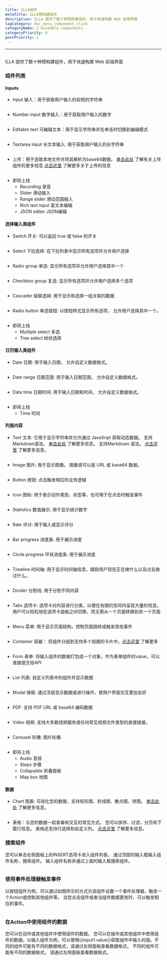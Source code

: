 ```yaml
---
title: ILLA组件
metaTitle: ILLA预构建组件
description: ILLA 提供了数十种预构建组件，用于快速构建 Web 前端界面
tagCategory: doc_menu_component_click
categoryName: 🧬 Assemble components
categoryPriority: 6
postPriority: 1
---
```


* * *

## <Heading hidden>ILLA组件</Heading>

ILLA 提供了数十种预构建组件，用于快速构建 Web 前端界面

### 组件列表

#### Inputs

-   Input 输入：用于获取用户输入的较短的字符串

<img
  src='https://cdn.illacloud.com/official-website/img/docs/assemble/illa_components.png'
  alt=""
/>

-   Number input 数字输入：用于获取用户输入的数字

<img
  src='https://cdn.illacloud.com/official-website/img/docs/assemble/illa_components(1).png'
  alt=""
/>

-   Editable text 可编辑文本：用于显示字符串并在单击时切换到编辑模式

<img
  src='https://cdn.illacloud.com/official-website/img/docs/assemble/illa_components(2).png'
  alt=""
/>

-   Textarea input 长文本输入: 用于获取用户输入的长字符串

<img
  src='https://cdn.illacloud.com/official-website/img/docs/assemble/illa_components(3).png'
  alt=""
/>

-   上传：用于选取本地文件并将其解析为base64数据。 [单击此处]([https://www.illacloud.com/en-US/docs/upload](https://www.illacloud.com/en-US/docs/upload)) 了解有关上传组件的更多信息 [点击这里](https://www.illacloud.com/en-US/docs/upload](https://www.illacloud.com/en-US/docs/upload)) 了解更多关于上传的信息

<img
  src='https://cdn.illacloud.com/official-website/img/docs/assemble/illa_components(4).png'
  alt=""
/>

-   即将上线
    -   Recording 录音
    -   Slider 滑动输入
    -   Range slider 滑动范围输入
    -   Rich text input 富文本编辑
    -   JSON editor JSON编辑

#### 选择输入类组件

-   Switch 开关: 可以返回 true 或 false 的开关

<img
  src='https://cdn.illacloud.com/official-website/img/docs/assemble/illa_components(5).png'
  alt=""
/>

-   Select 下拉选择: 在下拉列表中显示所有选项并允许用户选择

<img
  src='https://cdn.illacloud.com/official-website/img/docs/assemble/illa_components(6).png'
  alt=""
/>

-   Radio group 单选: 显示所有选项并允许用户选择其中一个

<img
  src='https://cdn.illacloud.com/official-website/img/docs/assemble/illa_components(7).png'
  alt=""
/>

-   Checkbox group 复选: 显示所有选项并允许用户选择多个选项

<img
  src='https://cdn.illacloud.com/official-website/img/docs/assemble/illa_components(8).png'
  alt=""
/>

-   Cascader 级联选择: 用于显示和选择一组关联的数据

<img
  src='https://cdn.illacloud.com/official-website/img/docs/assemble/illa_components(9).png'
  alt=""
/>

-   Radio button 单选按钮: 以按钮样式显示所有选项， 允许用户选择其中一个。

<img
  src='https://cdn.illacloud.com/official-website/img/docs/assemble/illa_components(10).png'
  alt=""
/>

-   即将上线
    -   Multiple select 多选
    -   Tree select 树状选择

#### 日历输入类组件

-   Date 日期: 用于输入日期， 允许自定义数据格式。

<img
  src='https://cdn.illacloud.com/official-website/img/docs/assemble/illa_components(11).png'
  alt=""
/>

-   Date range 日期范围: 用于输入日期范围， 允许自定义数据格式。

<img
  src='https://cdn.illacloud.com/official-website/img/docs/assemble/illa_components(12).png'
  alt=""
/>

-   Date time 日期时间: 用于输入日期和时间， 允许自定义数据格式。

<img
  src='https://cdn.illacloud.com/official-website/img/docs/assemble/illa_components(13).png'
  alt=""
/>

-   即将上线
    -   Time 时间

#### 列报内容

-   Text 文本: 它用于显示字符串并允许通过 JavaSript 获取动态数据。 支持Markdown语法。 [单击此处]([https://www.illacloud.com/en-US/docs/text](https://www.illacloud.com/en-US/docs/text)) 了解更多信息。 支持Markdown 语法。 [点击这里](https://www.illacloud.com/en-US/docs/text](https://www.illacloud.com/en-US/docs/text)) 了解更多信息。

<img
  src='https://cdn.illacloud.com/official-website/img/docs/assemble/illa_components(14).png'
  alt=""
/>

-   Image 图片: 用于显示图像。 图像源可以是 URL 或 base64 数据。

<img
  src='https://cdn.illacloud.com/official-website/img/docs/assemble/illa_components(15).png'
  alt=""
/>

-   Button 按钮: 点击触发相应的业务逻辑

<img
  src='https://cdn.illacloud.com/official-website/img/docs/assemble/illa_components(16).png'
  alt=""
/>

-   Icon 图标: 用于表示动作类型、状态等，也可用于在点击时触发事件

<img
  src='https://cdn.illacloud.com/official-website/img/docs/assemble/illa_components(17).png'
  alt=""
/>

-   Statistics 数值展示: 用于显示统计数字

<img
  src='https://cdn.illacloud.com/official-website/img/docs/assemble/illa_components(18).png'
  alt=""
/>

-   Rate 评分: 用于输入或显示评分

<img
  src='https://cdn.illacloud.com/official-website/img/docs/assemble/illa_components(19).png'
  alt=""
/>

-   Bar progress 进度条: 用于展示进度

<img
  src='https://cdn.illacloud.com/official-website/img/docs/assemble/illa_components(20).png'
  alt=""
/>

-   Circle progress 环状进度条: 用于展示进度

<img
  src='https://cdn.illacloud.com/official-website/img/docs/assemble/illa_components(21).png'
  alt=""
/>

-   Timeline 时间轴: 用于显示时间轴信息，跟踪用户现在正在做什么以及过去做过什么。

<img
  src='https://cdn.illacloud.com/official-website/img/docs/assemble/illa_components(22).png'
  alt=""
/>

-   Divider 分割线: 用于分割不同内容

<img
  src='https://cdn.illacloud.com/official-website/img/docs/assemble/illa_components(23).png'
  alt=""
/>

-   Tabs 选项卡: 选项卡对内容进行分类，以便在有限的空间内呈现大量的信息。  用户可以轻松地在选项卡面板之间切换，而无需从一个页面转换到另一个页面

<img
  src='https://cdn.illacloud.com/official-website/img/docs/assemble/illa_components(24).png'
  alt=""
/>

-   Menu 菜单: 用于显示页面结构，控制页面跳转或触发其他事件

<img
  src='https://cdn.illacloud.com/official-website/img/docs/assemble/illa_components(25).png'
  alt=""
/>

-   Container 容器： 将组件分组到支持多个视图的卡片中。[点击这里]([https://www.illacloud.com/en-US/docs/container](https://www.illacloud.com/en-US/docs/container)) 了解更多

<img
  src='https://cdn.illacloud.com/official-website/img/docs/assemble/illa_components(26).png'
  alt=""
/>

-   Form 表单: 将输入组件的数据打包成一个对象，作为表单组件的value，可以直接提交给API

<img
  src='https://cdn.illacloud.com/official-website/img/docs/assemble/illa_components(27).png'
  alt=""
/>

-   List 列表: 自定义列表中的组件并显示数据

<img
  src='https://cdn.illacloud.com/official-website/img/docs/assemble/illa_components(28).png'
  alt=""
/>

-   Modal 弹窗: 通过浮层显示数据或进行操作，使用户界面交互更加友好

<img
  src='https://cdn.illacloud.com/official-website/img/docs/assemble/illa_components(29).png'
  alt=""
/>

-   PDF: 支持 PDF URL 或 base64 编码数据

<img
  src='https://cdn.illacloud.com/official-website/img/docs/assemble/illa_components(30).png'
  alt=""
/>

-   Video 视频: 支持大多数视频服务或任何常见视频文件类型的直接链接。

<img
  src='https://cdn.illacloud.com/official-website/img/docs/assemble/illa_components(31).png'
  alt=""
/>

-   Carousel 轮播: 图片轮播.

<img
  src='https://cdn.illacloud.com/official-website/img/docs/assemble/illa_components(32).png'
  alt=""
/>

-   即将上线
    -   Audio 音频
    -   Steps 步骤
    -   Collapsible 折叠面板
    -   Map box 地图

#### 数据

-   Chart 图表: 可视化您的数据，支持柱形图、折线图、散点图、饼图。  [单击此处]([https://www.illacloud.com/en-US/docs/chart](https://www.illacloud.com/en-US/docs/chart)) 了解更多信息。

<img
  src='https://cdn.illacloud.com/official-website/img/docs/assemble/illa_components(33).png'
  alt=""
/>

-   表格：与您的数据一起查看和交互的常见方式。 您可以排序、过滤、分页和下载行信息。 表格还支持行选择和自定义列。 [点击这里]([https://www.illacloud.com/en-US/docs/table](https://www.illacloud.com/en-US/docs/table)) 了解更多信息。

### 搜索组件

您可以单击右侧面板上的INSERT选项卡进入组件列表。 通过顶部的输入框输入组件名称，搜索组件。 输入组件名称并通过上面的输入框搜索组件。

<img
  src='https://cdn.illacloud.com/official-website/img/docs/assemble/illa_components(34).png'
  alt=""
/>

### 使用事件处理器触发事件

以按钮组件为例，可以通过如图所示的方式为该组件设置一个事件处理器，触发一个Action或控制其他组件等。 当您点击组件或者当组件数据更改时，可以触发相应的事件。

<img
  src='https://cdn.illacloud.com/official-website/img/docs/assemble/illa_components(35).png'
  alt=""
/>

### 在Action中使用组件的数据

您可以在动作或其他组件中使用组件的数据。 您可以在操作或其他组件中使用组件的数据。以输入组件为例，可以使用{{input1.value}}获取组件中输入的值。不同的组件可能有不同的数据格式，请通过左侧面板查看数据格式。 不同的组件可能有不同的数据格式。 请通过左侧面板查看数据格式。

<img
  src='https://cdn.illacloud.com/official-website/img/docs/assemble/illa_components(36).png'
  alt=""
/>
